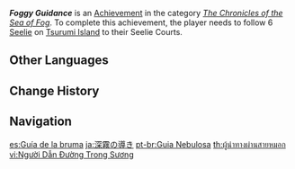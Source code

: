 {{Achievement Infobox
|id           = 80119
|order id     = 0119
|category     = The Chronicles of the Sea of Fog
|description  = Follow 6 [[Seelie]] on [[Tsurumi Island]] to their Seelie Courts.
|requirements = 
|primogems    = 5
|tracking     = 
|topic        = Seelie
}}
'''''Foggy Guidance''''' is an [[Achievement]] in the category ''[[The Chronicles of the Sea of Fog]]''. To complete this achievement, the player needs to follow 6 [[Seelie]] on [[Tsurumi Island]] to their Seelie Courts.
<!--
==Trivia==

==Video Guides==
{{EVT
|video1   = 
|caption1 = 
}}
-->
==Other Languages==
{{Other Languages
|en      = Foggy Guidance
|zhs     = 深雾引路人
|zhs_rm  = Shēnwù Yǐnlùrén
|zht     = 深霧引路人
|zht_rm  = Shēnwù Yǐnlùrén
|zh_tl   = 
|ja      = 深霧の導き
|ja_rm   = Shinmu no Michibiki{{Assumed}}
|ja_tl   = Deep Fog Guidance
|ko      = 짙은 안개 속 길잡이
|ko_rm   = Jiteun Angae Sok Giljabi
|ko_tl   = Deep Fog Guidance
|es      = Guía de la bruma
|es_tl   = Guidance of the Mist
|fr      = {{MC|m=Guidé|f=Guidée}} par la brume
|fr_tl   = Guided <small>(M/F)</small> by Mist
|ru      = Направление в тумане
|ru_tl   = Guidance in the Fog
|th      = ผู้นำทางผ่านสายหมอก
|th_rm   = 
|th_tl   = 
|vi      = Người Dẫn Đường Trong Sương
|vi_tl   = Guide in the Fog
|de      = Vom Nebel geführt
|de_tl   = Guided by Fog
|id      = Pemandu Kabut
|id_tl   = Fog Guide
|pt      = Guia Nebulosa
|pt_tl   = 
|tr      = Sisli Rehber
|tr_tl   = Foggy Guide
|it      = Guida nebulosa
|it_tl   = 
}}

==Change History==
{{Change History|2.2}}
<!--
==References==
{{Reflist}}
-->
==Navigation==
{{Achievement Navbox|The Chronicles of the Sea of Fog}}

[[es:Guía de la bruma]]
[[ja:深霧の導き]]
[[pt-br:Guia Nebulosa]]
[[th:ผู้นำทางผ่านสายหมอก]]
[[vi:Người Dẫn Đường Trong Sương]]